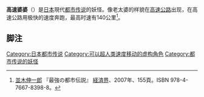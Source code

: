 {{expand|time=2016-01-20T23:56:24+00:00}}
'''高速婆婆'''（{{jpn|kn=ターボばあちゃん|rm=Tābo-baachan|f=h}}）是[[日本|日本]]現代[[都市传说|都市传说]]的妖怪。像老太婆的样貌在[[高速公路|高速公路]]出现，在高速公路用极快的速度奔跑，最高时速有140公里<ref>[[並木伸一郎|並木伸一郎]] 『最強の都市伝説』 [[経済界_(出版社)|経済界]]、2007年、155頁。ISBN 978-4-7667-8398-8。</ref>。

== 脚注 ==
{{reflist}}

{{DEFAULTSORT:たあほはあちやん}}
[[Category:日本都市传说|Category:日本都市传说]]
[[Category:可以超人类速度移动的虚构角色|Category:可以超人类速度移动的虚构角色]]
[[Category:都市传说的妖怪|Category:都市传说的妖怪]]